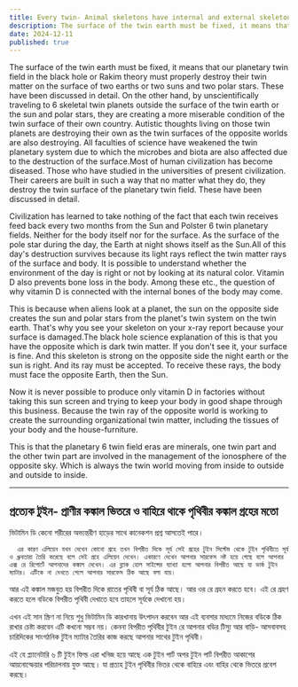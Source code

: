 ```yaml
---
title: Every twin- Animal skeletons have internal and external skeletons similar to those of Earth
description: The surface of the twin earth must be fixed, it means that our planetary twin field in the black hole or Rakim theory must properly destroy their twin matter on the surface of two earths or two suns and two polar stars. These have been discussed in detail.
date: 2024-12-11
published: true
---
```


The surface of the twin earth must be fixed, it means that our planetary twin field in the black hole or Rakim theory must properly destroy their twin matter on the surface of two earths or two suns and two polar stars. These have been discussed in detail. On the other hand, by unscientifically traveling to 6 skeletal twin planets outside the surface of the twin earth or the sun and polar stars, they are creating a more miserable condition of the twin surface of their own country.
Autistic thoughts living on those twin planets are destroying their own as the twin surfaces of the opposite worlds are also destroying.
All faculties of science have weakened the twin planetary system due to which the microbes and biota are also affected due to the destruction of the surface.Most of human civilization has become diseased. Those who have studied in the universities of present civilization. Their careers are built in such a way that no matter what they do, they destroy the twin surface of the planetary twin field. These have been discussed in detail.

Civilization has learned to take nothing of the fact that each twin receives feed back every two months from the Sun and Polster 6 twin planetary fields. Neither for the body itself nor for the surface. As the surface of the pole star during the day, the Earth at night shows itself as the Sun.All of this day's destruction survives because its light rays reflect the twin matter rays of the surface and body. It is possible to understand whether the environment of the day is right or not by looking at its natural color. Vitamin D also prevents bone loss in the body. Among these etc., the question of why vitamin D is connected with the internal bones of the body may come.

This is because when aliens look at a planet, the sun on the opposite side creates the sun and polar stars from the planet's twin system on the twin earth. That's why you see your skeleton on your x-ray report because your surface is damaged.The black hole science explanation of this is that you have the opposite which is dark twin matter. If you don't see it, your surface is fine.
And this skeleton is strong on the opposite side the night earth or the sun is right. And its ray must be accepted. To receive these rays, the body must face the opposite Earth, then the Sun.

Now it is never possible to produce only vitamin D in factories without taking this sun screen and trying to keep your body in good shape through this business. Because the twin ray of the opposite world is working to create the surrounding organizational twin matter, including the tissues of your body and the house-furniture.

This is that the planetary 6 twin field eras are minerals, one twin part and the other twin part are involved in the management of the ionosphere of the opposite sky. Which is always the twin world moving from inside to outside and outside to inside.

---

## প্রত‍্যেক টুইন- প্রাণীর কঙ্কাল ভিতরে ও বাহিরে থাকে পৃথিবীর কঙ্কাল গ্রহের মতো

ভিটামিন ডি কেনো শরীরের অভ‍্যন্তরীণ হাড়ের সাথে কানেকশন প্রশ্ন আসতেই পারে।

      এর কারণ এলিয়েন যখন দেখেন কোনো গ্রহে তখন বিপরীত দিকে সূর্য সেই গ্রহের টুইন সিস্টেম থেকে টুইন পৃথিবীতে সূর্য ও ধ্রুবতারা তৈরি করেছে বলে সেই গ্রহে এলিয়েন দেখেন। একারণে দেখেন আপনার সারফেস নষ্ট হয়ে গেছে বলে আপনার এক্স রে রিপোর্টে আপনাদের কঙ্কাল দেখেন। এর ব্ল‍্যাক হোল সাইন্সের ব‍্যাখ‍্যা হলো আপনার বিপরীত আছে যা ডার্ক টুইন ম‍্যাটার। এটিকে না দেখতে পেলে আপনার সারফেস ঠিক আছে বলা যায়।
আর এই কঙ্কাল মজবুত হয় বিপরীত দিকে রাতের পৃথিবী বা সূর্য ঠিক আছে। আর ওর রে গ্রহন করতে হবে। এই রে গ্রহণ করতে হলে বডিকে বিপরীত পৃথিবী দেখাতে হবে তাহলে সূর্যকে দেখানো হয়।

এখন এই সান স্ক্রিণ না নিয়ে শুধু ভিটামিন ডি কারখানায় উৎপাদন করবেন আর এই ব‍্যবসার মাধ‍্যমে নিজের বডিকে ঠিক রাখার চেষ্টা করবেন এটি কখনো সম্ভব নয়। কেননা বিপরীত পৃথিবীর টুইন রে আপনার বডির টিস‍্যু আর বাড়ি- আসবাবসহ চারিদিকের সাংগঠনিক টুইন ম‍্যাটার তৈরির কাজ করছে  আপনার সাথের টুইন পৃথিবী।  

এই যে প্ল‍্যানেটারি ৬ টি টুইন ফিল্ড এরা খনিজ হয়ে আছে এক টুইন পার্ট অপর টুইন পার্ট বিপরীত আকাশের আয়নোস্ফেয়ার পরিচালনায় যুক্ত আছে। যা প্রত‍্যহ টুইন পৃথিবীর ভিতর থেকে বাহিরে এবং বাহির থেকে ভিতরে প্রবেশ করছে।

